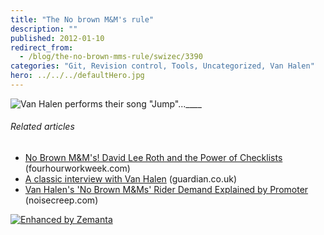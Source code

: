 ```yaml
---
title: "The No brown M&M's rule"
description: ""
published: 2012-01-10
redirect_from:
  - /blog/the-no-brown-mms-rule/swizec/3390
categories: "Git, Revision control, Tools, Uncategorized, Van Halen"
hero: ../../../defaultHero.jpg
---
```


![]()![Van Halen performs their song "Jump"...](http://swizec.com/blog/wp-content/uploads/2012/01/300px-Van_Halen_-_Jump_2007-11-102.jpg 'Van Halen performs their song "Jump"...')\_\_\_\_![]()![]()![]()

###### Related articles

- [No Brown M&M's! David Lee Roth and the Power of Checklists](http://www.fourhourworkweek.com/blog/2012/01/01/no-brown-mms-david-lee-roth-and-the-power-of-checklists/) (fourhourworkweek.com)
- [A classic interview with Van Halen](http://r.zemanta.com/?u=http%3A//www.guardian.co.uk/music/musicblog/2012/jan/04/valen-halen-david-lee-roth&a=69445001&rid=b1fa680b-accb-4c9c-9a28-6e4812ae6347&e=f775e713b9d76aa8a86b40cca9fd4251) (guardian.co.uk)
- [Van Halen's 'No Brown M&Ms' Rider Demand Explained by Promoter](http://www.noisecreep.com/2011/11/30/van-halens-brown-M-Ms-rider-demand/) (noisecreep.com)

[![Enhanced by Zemanta](http://img.zemanta.com/zemified_e.png?x-id=b1fa680b-accb-4c9c-9a28-6e4812ae6347)](http://www.zemanta.com/ "Enhanced by Zemanta")
